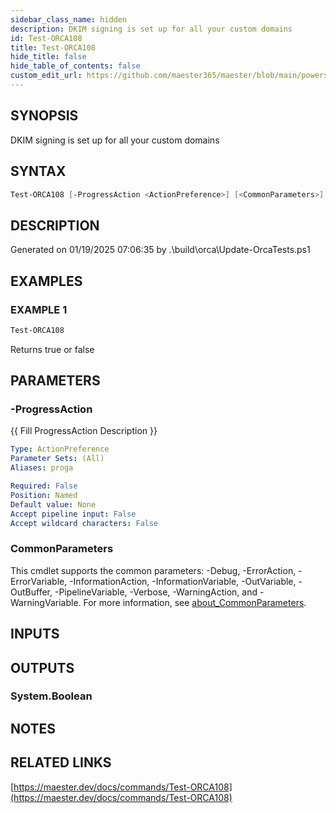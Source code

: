 ```yaml
---
sidebar_class_name: hidden
description: DKIM signing is set up for all your custom domains
id: Test-ORCA108
title: Test-ORCA108
hide_title: false
hide_table_of_contents: false
custom_edit_url: https://github.com/maester365/maester/blob/main/powershell/public/Test-ORCA108.ps1
---
```


## SYNOPSIS

DKIM signing is set up for all your custom domains

## SYNTAX

```powershell
Test-ORCA108 [-ProgressAction <ActionPreference>] [<CommonParameters>]
```

## DESCRIPTION

Generated on 01/19/2025 07:06:35 by .\build\orca\Update-OrcaTests.ps1

## EXAMPLES

### EXAMPLE 1

```powershell
Test-ORCA108
```

Returns true or false

## PARAMETERS

### -ProgressAction

\{\{ Fill ProgressAction Description \}\}

```yaml
Type: ActionPreference
Parameter Sets: (All)
Aliases: proga

Required: False
Position: Named
Default value: None
Accept pipeline input: False
Accept wildcard characters: False
```

### CommonParameters

This cmdlet supports the common parameters: -Debug, -ErrorAction, -ErrorVariable, -InformationAction, -InformationVariable, -OutVariable, -OutBuffer, -PipelineVariable, -Verbose, -WarningAction, and -WarningVariable. For more information, see [about_CommonParameters](http://go.microsoft.com/fwlink/?LinkID=113216).

## INPUTS

## OUTPUTS

### System.Boolean

## NOTES

## RELATED LINKS

[https://maester.dev/docs/commands/Test-ORCA108](https://maester.dev/docs/commands/Test-ORCA108)
